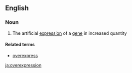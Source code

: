 ==English==

===Noun===
{{en-noun|-}}

# {{context|genetics}} The artificial [[expression]] of a [[gene]] in increased quantity

====Related terms====
*[[overexpress]]

[[ja:overexpression]]